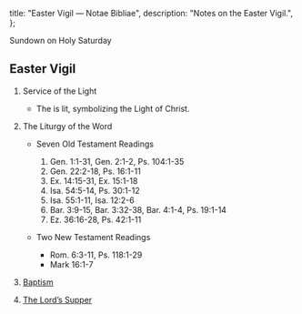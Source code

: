  title: "Easter Vigil — Notae Bibliae",
  description: "Notes on the Easter Vigil.",
};

<Initial text="Easter Vigil" />

Sundown on Holy Saturday

## Easter Vigil

1. Service of the Light
   - The <Definition lang="latin" anchor="paschalis" text="Paschal candle" /> is lit, symbolizing the Light of Christ.

2. The Liturgy of the Word
   - Seven Old Testament Readings
     1. Gen. 1:1-31, Gen. 2:1-2, Ps. 104:1-35
     2. Gen. 22:2-18, Ps. 16:1-11
     3. Ex. 14:15-31, Ex. 15:1-18
     4. Isa. 54:5-14, Ps. 30:1-12
     5. Isa. 55:1-11, Isa. 12:2-6
     6. Bar. 3:9-15, Bar. 3:32-38, Bar. 4:1-4, Ps. 19:1-14
     7. Ez. 36:16-28, Ps. 42:1-11

   - Two New Testament Readings
     - Rom. 6:3-11, Ps. 118:1-29
     - Mark 16:1-7

3. [Baptism](/meditations/baptism)

4. [The Lord’s Supper](/meditations/the-lords-supper)
